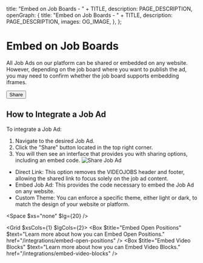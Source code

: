 
  title: "Embed on Job Boards - " + TITLE,
  description: PAGE_DESCRIPTION,
  openGraph: {
    title: "Embed on Job Boards - " + TITLE,
    description: PAGE_DESCRIPTION,
    images: OG_IMAGE,
  },
};

# Embed on Job Boards 
All Job Ads on our platform can be shared or embedded on any website. However, depending on the job board where you want to publish the ad, you may need to confirm whether the job board supports embedding iframes.

<Button><Icon name="Share" className="icon" />Share</Button>

## How to Integrate a Job Ad
To integrate a Job Ad:

1. Navigate to the desired Job Ad.
2. Click the "Share" button located in the top right corner.
3. You will then see an interface that provides you with sharing options, including an embed code.
![Share Job Ad](/16-embed-job-boards/modal.svg)

- Direct Link: This option removes the VIDEOJOBS header and footer, allowing the shared link to focus solely on the job ad content.
- Embed Job Ad: This provides the code necessary to embed the Job Ad on any website.
- Custom Theme: You can enforce a specific theme, either light or dark, to match the design of your website or platform.

<Space $xs="none" $lg={20} />

<Grid $xsCols={1} $lgCols={2}>
  <Box $title="Embed Open Positions" $text="Learn more about how you can Embed Open Positions." href="/integrations/embed-open-positions" />
  <Box $title="Embed Video Blocks" $text="Learn more about how you can Embed Video Blocks." href="/integrations/embed-video-blocks" />
</Grid>

